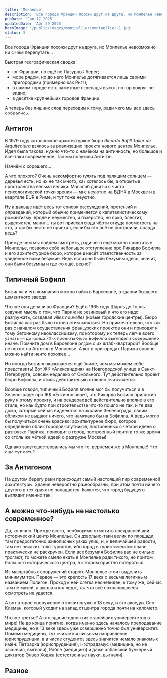 ```yaml
---
title: 'Монпелье'
description: 'Все города Франции похожи друг на друга, но Монпелье невозможно ни с чем перепутать...'
pubDate: 'Jan 17 2025'
updatedDate: 'Apr 29 2025'
heroImage: '/public/images/montpellier/montpellier-1.jpg'
status: 3
---
```


Все города Франции похожи друг на друга, но Монпелье невозможно ни с чем перепутать...

<BasicImage framed src="/images/montpellier/typical-a.jpg" showalt 
    alt="Типичный Монпелье" 
/>

 Быстрая географическая сводка:
 + юг Франции, но ещё не Лазурный берег;
 + море рядом, но до него Монпелье дотягивается лишь своими пригородами (примерно как Рига);
 + в самом городе есть заметные перепады высот, но гор вокруг не видно;
 + в десятке крупнейших городов Франции.

 <BasicImage framed src="/images/montpellier/map.png" showalt 
    alt="Как нам поделить Монпелье" 
/>

 А теперь без лишних слов переходим к тому, ради чего мы все здесь собрались.

 ## Антигон

 В 1979 году каталонское архитектурное бюро *Ricardo Bofill Taller de Arquitectura* взялось за реализацию 
 проекта нового центра Монпелье. Идея была такова: нужно что-то с намёком на античность, но большое и всё-таки современное. 
 Так мы получили Антигон.

<BasicImage framed src="/images/montpellier/antigone-0.png" showalt 
    alt="Антигон на спутниковом снимке" 
/>

Начнём с хорошего...

<BasicImage framed src="/images/montpellier/antigone-1.jpg" showalt 
    alt="Можно перейти на другой берег реки почти по воде - круто" 
/>

<BasicImage framed src="/images/montpellier/antigone-3.jpg" showalt 
    alt="Очень интересный фонтан - хлопцы просто моются" 
/>

<BasicImage framed src="/images/montpellier/antigone-4.jpg" showalt 
    alt="Геометрично" 
/>

<BasicImage framed src="/images/montpellier/antigone-6a.jpg" showalt 
    alt="Мелкие современные детали, развивающие греческую тему" 
/>

А что плохого? Очень некомфортно гулять под палящим солнцем — деревья есть, но их не так много, как хотелось бы, а открытые 
пространства весьма велики. Масштаб давит и с чисто психологической точки зрения — мне неуютно на ВДНХ в Москве и в квартале EUR 
в Риме, и тут тоже неуютно.

Ну а дальше идёт весь тот список рассуждений, претензий и оправданий, который обычно применяется к капиталистическому романтизму: 
вроде и неуместно, и позёрство, но ярко, блестит, выделяется, манит... ты вот приехал сюда чёрти откуда посмотреть на это, а так бы 
никто не приехал, если бы это всё не построили, правда ведь? 

<BasicImage framed src="/images/montpellier/antigone-7a.jpg" showalt 
    alt="Все известные портики, колонны и капители на одном здании без каких-либо обоснований, зачем они все тут собрались" 
/>

<BasicImage framed src="/images/montpellier/antigone-8a.jpg" showalt 
    alt="Многоэтажка у реки на самом краю квартала — вроде даже любопытный замысел, но в итоге выглядит сомнительно" 
/>

Прежде чем мы пойдём смотреть, ради чего ещё можно приехать в Монпелье, позволю себе небольшое отступление про Рикардо Бофилла 
и его архитектурное бюро, которое и несёт ответственность за увиденное нами безумие. Ведь если они были безумны здесь, значит, 
они были безумны и где-то ещё, верно?

## Типичный Бофилл

Бофилла и его компанию можно найти в Барселоне, в здании бывшего цементного завода.

<BasicImage framed src="/images/montpellier/bofill-1.jpg" showalt 
    alt="+1 к идеям, что можно сделать с элеватором в Самаре" sourceTitle="Till F. Teenck, CC BY-SA 2.5" 
/>

<BasicImage framed src="/images/montpellier/bofill-2.jpg" showalt 
    alt="Это тоже Барселона, но уже жилой дом, расположенный рядом со штаб-квартирой бюро Бофилла и спроектированный этим 
    самым бюро. До 1979 года! Это важно" 
/>

Что же они делали во Франции? Ещё в 1965 году Шарль де Голль озвучил мысль о том, что Париж не резиновый и что его надо 
разгружать, создавая *villes nouvelles* (новые городские центры). Бюро Бофилла как раз было готово этим заняться. Но 
примечательно, что как раз с началом осуществления французских проектов они и приходят к тому бетонному неоклассицизму, 
по которому их теперь легче всего узнать — до конца 70-х проекты бюро Бофилла выглядели совершенно иначе. Помните дом в 
Барселоне рядом с их штаб-квартирой? Вообще не похож на Антигон в Монпелье. А вот в пригородах Парижа вполне можно найти 
нечто похожее...

<BasicImage framed src="/images/montpellier/bofill-3.jpg" showalt 
    alt="Les Espaces d'Abraxas в Нуази-ле-Гран, 12 км к востоку от Парижа. Всё те же бесчисленные гигантские портики и 
    колонны, что и в Монпелье" sourceTitle="Matgrt, CC BY-SA 4.0"
/>

<BasicImage framed src="/images/montpellier/bofill-4.jpg" showalt 
    alt="Les Arcades du Lac, Сен-Кантен-ан-Ивелин, к юго-востоку от Парижа, чуть-чуть за Версалем. Не такой гигантизм, 
    да ещё и дома на воде, но стиль всё ещё узнаваем" sourceTitle="Mikeshaheen1, CC BY-SA 4.0"
/>

Но иногда Бофилл оказывается ещё ближе, чем мы можем себе представить! Вот ЖК «Александрия» на Новгородской улице в 
Санкт-Петербурге, совсем недалеко от Смольного. Тут действительно проект бюро Бофилла, и стиль действительно отлично 
считывается.

<BasicImage framed src="/images/montpellier/bofill-5.jpg" showalt 
    alt="Бофилл у нас дома" 
/>

Вообще говоря, типичный Бофилл вполне мог бы получиться и в Зеленограде: про ЖК «Ёлкино» пишут, что Рикардо Бофилл 
приложил руку к этому проекту, и на рендерах всё действительно вполне в его стиле, но как будто при строительстве 
что-то пошло не так, и те два дома, которые сейчас виднеются на окраине Зеленограда, своим обликом не выдают ничего, что 
намекало бы на Бофилла. А ведь могло бы получиться очень красиво: архитектурное бюро, которое определило облик 
городов-спутников, построенных с чёткой идеей о разгрузке Парижа, приходит в город, построенный почти в то же время со столь 
же чёткой идеей о разгрузке Москвы!

<BasicImage framed src="/images/montpellier/bofill-6.jpg" showalt 
    alt="Вот так могло бы быть в Зеленограде" 
/>

<BasicImage framed src="/images/montpellier/bofill-7.jpg" showalt 
    alt="Но пока..." 
/>

Однако запутешествовались мы что-то, вернёмся же в Монпелье! Что ещё тут есть?

## За Антигоном

На другом берегу реки происходит самый настоящий пир современной архитектуры. Здания невероятно разнообразны, при этом почти 
ничего другого в тех краях не попадается. Кажется, что 
город будущего выглядит именно так.

<BasicImage framed src="/images/montpellier/modern-1a.jpg" showalt 
    alt="Сразу за Антигоном — здание L'arbre blanc (Белое дерево)" 
/>

<BasicImage framed src="/images/montpellier/modern-2.jpg" showalt 
    alt="Современно" 
/>

<BasicImage framed src="/images/montpellier/modern-3.jpg" showalt 
    alt="Очень современно" 
/>

<BasicImage framed src="/images/montpellier/modern-4.jpg" showalt 
    alt="Особенно приятно, когда посреди всего этого обнаруживается небольшая уютная роща с незаасфальтированными тропинками! 
    Она начинается как раз слева на фото, и контраст с окружающей архитектурой очень силён" 
/>

<BasicImage framed src="/images/montpellier/modern-5.jpg" showalt 
    alt="И через всё это великолепие ещё и трамвай проходит, вот остановка" 
/>

## А можно что-нибудь не настолько современное?

Да, конечно. Прежде всего, необходимо отметить прекраснейший исторический центр Монпелье. Он довольно-таки велик по площади, 
там предостаточно живописных узких улиц, и, к величайшей радости, там нет никаких толп туристов, ибо город в туристическом 
плане практически не раскручен. Если все безумия Бофилла вас не сильно трогают, то можете смело ехать в Монпелье ради тихого, 
но притом большого исторического центра, в котором приятно потеряться.

<BasicImage framed src="/images/montpellier/old-1.jpg" showalt 
    alt="Вот та Европа, за которой все едут" 
/>

<BasicImage framed src="/images/montpellier/old-2.jpg" showalt 
    alt="Тихая жизнь старого Монпелье" 
/>

<BasicImage framed src="/images/montpellier/old-3.jpg" showalt 
    alt="И таких улиц множество, гулять можно бесконечно" 
/>

<BasicImage framed src="/images/montpellier/old-4.jpg" showalt 
    alt="И никого" 
/>

<BasicImage framed src="/images/montpellier/old-5a.jpg" showalt 
    alt="Периодически встречаются забавные и очень стильные детали!" 
/>

<BasicImage framed src="/images/montpellier/old-6.jpg" showalt 
    alt="При этом вокруг исторического центра уже явно веет чем-то парижским" 
/>

Из масштабных сооружений старого Монпелье стоит выделить минимум три. Первое — это крепость 17 века с весьма логичным названием 
Полигон. Проход к ней слегка неочевиден; к тому же, сейчас там не музей, а школа и колледж, так что всё сохранившееся осмотреть 
не удастся.

А вот второе сооружение относится уже к 18 веку, и это акведук Сен-Клеман, который уходит на запад от центра города почти на 
километр.

<BasicImage framed src="/images/montpellier/eau-1.jpg" showalt 
    alt="Арки очень высокие" 
/>

<BasicImage framed src="/images/montpellier/eau-2.jpg" showalt 
    alt="Можно подняться на холм, где заканчивается акведук и начинается исторический центр" 
/>

<BasicImage framed src="/images/montpellier/eau-3.jpg" showalt 
    alt="А наверху вот так" 
/>

<BasicImage framed src="/images/montpellier/eau-4.jpg" showalt 
    alt="Вид сверху очень хорош" 
/>

Что же третье? А это здание одного из старейших университетов в мире! Не до конца понятно, когда именно здесь началось 
преподавание медицины, но в 13 веке здесь уже совершенно точно был университет. Помимо медицины, тут считается сильным направление 
юриспруденции, а в числе студентов здесь значится немало знакомых имён: Петрарка (юриспруденция), Нострадамус (медицина, но не 
закончил, выгнали), Рабле (медицина) и даже албанский бункерный диктатор Энвер Ходжа (естественные науки, выгнали).

<BasicImage framed src="/images/montpellier/uni-1.jpg" showalt 
    alt="Здание медицинского факультета и собор Сен-Пьер стоят настолько плотно друг к другу, что величественный вход в собор 
    (на фото) и вход в здание факультета кажутся просто двумя входами в одно и то же здание" 
/>

<BasicImage framed src="/images/montpellier/uni-2.jpg" showalt 
    alt="Это уже справа от настоящего входа в здание медицинского факультета. На солнечных часах — фрагмент цитаты Гиппократа 
    ἡ τέχνη μακρὴ, который можно перевести как «путь искусства долог». Кстати, девиз этого факультета тоже отсылает к Гиппократу: 
    Olim Cous nunc Monspeliensis Hippocrates («Когда-то Гиппократ был с Коса, теперь он из Монпелье»)" 
/>

## Разное

<BasicImage framed src="/images/montpellier/other-2.jpg" showalt 
    alt="Цветовая дифференциация трамваев — по разным линиям ходят разные и при этом отнюдь не монохромные. Линия 1 — синие с 
    ласточками, линия 2 — оранжево-цветочные, линия 3 — с подводным миром (а эта линия как раз до моря идёт), линия 4 — с 
    золотыми орнаментами" 
/>

<BasicImage framed src="/images/montpellier/other-1.jpg" showalt 
    alt="Я оказался в Монпелье в конце мая 2024 года, незадолго до выборов в Европарламент, а посему мне довелось застать ещё и 
    трамваи вне типичной цветовой схемы с призывом идти на выборы" 
/>

<BasicImage framed src="/images/montpellier/other-3.jpg" showalt 
    alt="Магазин товаров из Восточной Европы. Чем дольше смотришь на набор флагов, тем больше вопросов" 
/>

<BasicImage framed src="/images/montpellier/other-5.jpg" showalt 
    alt="Просто здание с фантастической винтовой лестницей снаружи, просто завораживает" 
/>

<BasicImage framed src="/images/montpellier/other-4.jpg" showalt 
    alt="Из всех фотографий, которые я сделал в Монпелье, мне больше всего нравится именно эта. Но её сложно сопроводить каким-то 
    умным повествованием, поэтому пусть просто будет тут, в конце" 
/>